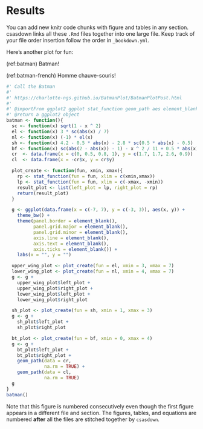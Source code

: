 # Results

You can add new knitr code chunks with figure and tables in any section. csasdown links all these `.Rmd` files together into one large file. Keep track of your file order insertion follow the order in `_bookdown.yml`.

Here's another plot for fun:

(ref:batman) Batman!

(ref:batman-french) Homme chauve-souris!

```r
#' Call the Batman
#'
#' https://charlotte-ngs.github.io/BatmanPlot/BatmanPlotPost.html
#'
#' @importFrom ggplot2 ggplot stat_function geom_path aes element_blank labs
#' @return a ggplot2 object
batman <- function(){
  sc <- function(x) sqrt(1 - x ^ 2)                                         # semicircle
  el <- function(x) 3 * sc(abs(x) / 7)                                      # ellipse
  nl <- function(x) (-1) * el(x)                                            # negative of el
  sh <- function(x) 4.2 - 0.5 * abs(x) - 2.8 * sc(0.5 * abs(x) - 0.5)       # shoulders
  bf <- function(x) sc(abs(2 - abs(x)) - 1) - x ^ 2 / 11 + 0.5 * abs(x) - 3 # bottom
  cr  <- data.frame(x = c(0, 0.5, 0.8, 1), y = c(1.7, 1.7, 2.6, 0.9))       # cowl right
  cl  <- data.frame(x = -cr$x, y = cr$y)                                    # cowl left

  plot_create <- function(fun, xmin, xmax){
    rp <- stat_function(fun = fun, xlim = c(xmin,xmax))
    lp <- stat_function(fun = fun, xlim = c(-xmax, -xmin))
    result_plot <- list(left_plot = lp, right_plot = rp)
    return(result_plot)
  }

  g <- ggplot(data.frame(x = c(-7, 7), y = c(-3, 3)), aes(x, y)) +
    theme_bw() +
    theme(panel.border = element_blank(),
          panel.grid.major = element_blank(),
          panel.grid.minor = element_blank(),
          axis.line = element_blank(),
          axis.text = element_blank(),
          axis.ticks = element_blank()) +
    labs(x = "", y = "")

  upper_wing_plot <- plot_create(fun = el, xmin = 3, xmax = 7)
  lower_wing_plot <- plot_create(fun = nl, xmin = 4, xmax = 7)
  g <- g +
    upper_wing_plot$left_plot +
    upper_wing_plot$right_plot +
    lower_wing_plot$left_plot +
    lower_wing_plot$right_plot

  sh_plot <- plot_create(fun = sh, xmin = 1, xmax = 3)
  g <- g +
    sh_plot$left_plot +
    sh_plot$right_plot

  bt_plot <- plot_create(fun = bf, xmin = 0, xmax = 4)
  g <- g +
    bt_plot$left_plot +
    bt_plot$right_plot +
    geom_path(data = cr,
              na.rm = TRUE) +
    geom_path(data = cl,
              na.rm = TRUE)
  g
}
batman()
```

Note that this figure is numbered consecutively even though the first figure appears in a different file and section. The figures, tables, and equations are numbered **after** all the files are stitched together by `csasdown`.


